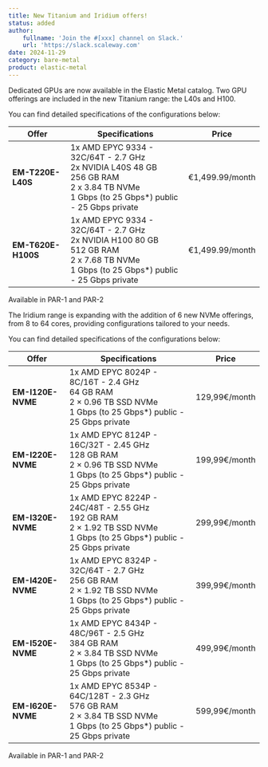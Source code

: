 ```yaml
---
title: New Titanium and Iridium offers!
status: added
author:
    fullname: 'Join the #[xxx] channel on Slack.'
    url: 'https://slack.scaleway.com'
date: 2024-11-29
category: bare-metal
product: elastic-metal
---
```


Dedicated GPUs are now available in the Elastic Metal catalog. Two GPU offerings are included in the new Titanium range: the L40s and H100. 

You can find detailed specifications of the configurations below:

| **Offer**           | **Specifications**                                                                                                                                                                                | **Price**           |
|----------------------|----------------------------------------------------------------------------------------------------------------------------------------------------------------------------------------------------|---------------------|
| **EM-T220E-L40S**   | 1x AMD EPYC 9334 - 32C/64T - 2.7 GHz<br>2x NVIDIA L40S 48 GB<br>256 GB RAM<br>2 x 3.84 TB NVMe<br>1 Gbps (to 25 Gbps*) public - 25 Gbps private                                                     | €1,499.99/month     |
| **EM-T620E-H100S**  | 1x AMD EPYC 9334 - 32C/64T - 2.7 GHz<br>2x NVIDIA H100 80 GB<br>512 GB RAM<br>2 x 7.68 TB NVMe<br>1 Gbps (to 25 Gbps*) public - 25 Gbps private                                                   | €1,499.99/month     |
Available in PAR-1 and PAR-2


The Iridium range is expanding with the addition of 6 new NVMe offerings, from 8 to 64 cores, providing configurations tailored to your needs.

You can find detailed specifications of the configurations below:

| **Offer**           | **Specifications**                                                                                                                                                                                | **Price**           |
|----------------------|----------------------------------------------------------------------------------------------------------------------------------------------------------------------------------------------------|---------------------|
| **EM-I120E-NVME**   | 1x AMD EPYC 8024P - 8C/16T - 2.4 GHz<br>64 GB RAM<br>2 × 0.96 TB SSD NVMe<br>1 Gbps (to 25 Gbps*) public - 25 Gbps private                                                                          | 129,99€/month       |
| **EM-I220E-NVME**   | 1x AMD EPYC 8124P - 16C/32T - 2.45 GHz<br>128 GB RAM<br>2 × 0.96 TB SSD NVMe<br>1 Gbps (to 25 Gbps*) public - 25 Gbps private                                                                      | 199,99€/month       |
| **EM-I320E-NVME**   | 1x AMD EPYC 8224P - 24C/48T - 2.55 GHz<br>192 GB RAM<br>2 × 1.92 TB SSD NVMe<br>1 Gbps (to 25 Gbps*) public - 25 Gbps private                                                                      | 299,99€/month       |
| **EM-I420E-NVME**   | 1x AMD EPYC 8324P - 32C/64T - 2.7 GHz<br>256 GB RAM<br>2 × 1.92 TB SSD NVMe<br>1 Gbps (to 25 Gbps*) public - 25 Gbps private                                                                       | 399,99€/month       |
| **EM-I520E-NVME**   | 1x AMD EPYC 8434P - 48C/96T - 2.5 GHz<br>384 GB RAM<br>2 × 3.84 TB SSD NVMe<br>1 Gbps (to 25 Gbps*) public - 25 Gbps private                                                                       | 499,99€/month       |
| **EM-I620E-NVME**   | 1x AMD EPYC 8534P - 64C/128T - 2.3 GHz<br>576 GB RAM<br>2 × 3.84 TB SSD NVMe<br>1 Gbps (to 25 Gbps*) public - 25 Gbps private                                                                      | 599,99€/month       |
Available in PAR-1 and PAR-2


